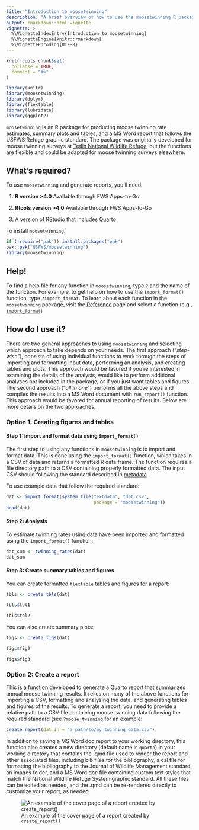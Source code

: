 ```yaml
---
title: "Introduction to moosetwinning"
description: "A brief overview of how to use the moosetwinning R package"
output: rmarkdown::html_vignette
vignette: >
  %\VignetteIndexEntry{Introduction to moosetwinning}
  %\VignetteEngine{knitr::rmarkdown}
  %\VignetteEncoding{UTF-8}
---
```


```r
knitr::opts_chunk$set(
  collapse = TRUE,
  comment = "#>"
)
```

```r
library(knitr)
library(moosetwinning)
library(dplyr)
library(flextable)
library(lubridate)
library(ggplot2)
```


`moosetwinning` is an R package for producing moose twinning rate estimates, summary plots and tables, and a MS Word report that follows the USFWS Refuge graphic standard. The package was originally developed for moose twinning surveys at [Tetlin National Wildlife Refuge](https://iris.fws.gov/APPS/ServCat/Reference/Profile/145850), but the functions are flexible and could be adapted for moose twinning surveys elsewhere. 


## What's required?

To use `moosetwinning` and generate reports, you’ll need:

1.  **R version \>4.0** Available through FWS Apps-to-Go

2.  **Rtools version \>4.0** Available through FWS Apps-to-Go

3. A version of [RStudio](https://posit.co/download/rstudio-desktop/) that includes [Quarto](https://quarto.org/)

To install `moosetwinning`:  

``` r
if (!require("pak")) install.packages("pak")  
pak::pak("USFWS/moosetwinning")  
library(moosetwinning)
```


## Help!

To find a help file for any function in `moosetwinning`, type `?` and the name of the function. For example, to get help on how to use the `import_format()` function, type `?import_format`. To learn about each function in the `moosetwinning` package, visit the [Reference](https://usfws.github.io/moosetwinning/reference/index.html) page and select a function (e.g., [`import_format`](https://usfws.github.io/moosetwinning/reference/import_format.html))

## How do I use it?  

There are two general approaches to using `moosetwinning` and selecting which approach to take depends on your needs. The first approach ("*step-wise*"), consists of using individual functions to work through the steps of importing and formatting input data, performing an analysis, and creating tables and plots. This approach would be favored if you're interested in examining the details of the analysis, would like to perform additional analyses not included in the package, or if you just want tables and figures. The second approach ("*all in one*") performs all the above steps and compiles the results into a MS Word document with `run_report()` function. This approach would be favored for annual reporting of results. Below are more details on the two approaches.


### Option 1: Creating figures and tables

#### Step 1: Import and format data using `import_format()`

The first step to using any functions in `moosetwinning` is to import and format data. This is done using the `import_format()` function, which takes in a CSV of data and returns a formatted R data frame. The function requires a file directory path to a CSV containing properly formatted data. The input CSV should following the standard described in [metadata](https://iris.fws.gov/APPS/ServCat/Reference/Profile/179584).

To use example data that follow the required standard:

``` r
dat <- import_format(system.file("extdata", "dat.csv", 
                                 package = "moosetwinning"))
head(dat)
```


#### Step 2: Analysis

To estimate twinning rates using data have been imported and formatted using the `import_format()` function:

``` r
dat_sum <- twinning_rates(dat)
dat_sum
```


#### Step 3: Create summary tables and figures

You can create formatted `flextable` tables and figures for a report:

``` r
tbls <- create_tbls(dat)
```

``` r
tbls$tbl1
```

``` r
tbls$tbl2
```

You can also create summary plots:

``` r
figs <- create_figs(dat)
```

``` r
figs$fig2
```

``` r
figs$fig3
```


### Option 2: Create a report

This is a function developed to generate a Quarto report that summarizes annual moose twinning results. It relies on many of the above functions for importing a CSV, formatting and analyzing the data, and generating tables and figures of the results. To generate a report, you need to provide a relative path to a CSV file containing moose twinning data following the required standard (see `?moose_twinning` for an example:

```r
create_report(dat_in = "a_path/to/my_twinning_data.csv")
```

In addition to saving a MS Word doc report to your working directory, this function also creates a new directory (default name is `quarto`) in your working directory that contains the .qmd file used to render the report and other associated files, including bib files for the bibliography, a csl file for formatting the bibliography to the Journal of Wildlife Management standard, an images folder, and a MS Word doc file containing custom text styles that match the National Wildlife Refuge System graphic standard. All these files can be edited as needed, and the .qmd can be re-rendered directly to customize your report, as needed.

![An example of the cover page of a report created by `create_report()`](./images/report.png){fig-alt="The cover page of an example report created from the create_report function."}
